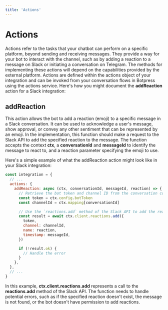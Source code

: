 ```yaml
---
title: 'Actions'
---
```


# Actions

Actions refer to the tasks that your chatbot can perform on a specific platform, beyond sending and receiving messages. They provide a way for your bot to interact with the channel, such as by adding a reaction to a message on Slack or initiating a conversation on Telegram. The methods for implementing these actions will depend on the capabilities provided by the external platform.
Actions are defined within the actions object of your integration and can be invoked from your conversation flows in Botpress using the actions service.
Here's how you might document the **addReaction** action for a Slack integration:

## addReaction

This action allows the bot to add a reaction (emoji) to a specific message in a Slack conversation. It can be used to acknowledge a user's message, show approval, or convey any other sentiment that can be represented by an emoji.
In the implementation, this function should make a request to the Slack API to add the specified reaction to the message. The function accepts the context **ctx**, a **conversationId** and **messageId** to identify the message to react to, and a reaction parameter specifying the emoji to use.

Here's a simple example of what the addReaction action might look like in your Slack integration:

```javascript
const integration = {
  // ...
  actions: {
    addReaction: async (ctx, conversationId, messageId, reaction) => {
      // Retrieve the bot token and channel ID from the conversation context
      const token = ctx.config.botToken
      const channelId = ctx.mapping[conversationId]

      // Use the `reactions.add` method of the Slack API to add the reaction
      const result = await ctx.client.reactions.add({
        token,
        channel: channelId,
        name: reaction,
        timestamp: messageId,
      })

      if (!result.ok) {
        // Handle the error
      }
    },
  },
  // ...
}
```

In this example, **ctx.client.reactions.add** represents a call to the **reactions.add** method of the Slack API. The function needs to handle potential errors, such as if the specified reaction doesn't exist, the message is not found, or the bot doesn't have permission to add reactions.
